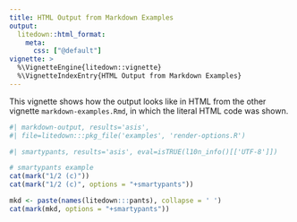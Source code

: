 ```yaml
---
title: HTML Output from Markdown Examples
output:
  litedown::html_format:
    meta:
      css: ["@default"]
vignette: >
  %\VignetteEngine{litedown::vignette}
  %\VignetteIndexEntry{HTML Output from Markdown Examples}
---
```


This vignette shows how the output looks like in HTML from the other vignette `markdown-examples.Rmd`, in which the literal HTML code was shown.

```r
#| markdown-output, results='asis',
#| file=litedown:::pkg_file('examples', 'render-options.R')
```

```r
#| smartypants, results='asis', eval=isTRUE(l10n_info()[['UTF-8']])

# smartypants example
cat(mark("1/2 (c)"))
cat(mark("1/2 (c)", options = "+smartypants"))

mkd <- paste(names(litedown:::pants), collapse = ' ')
cat(mark(mkd, options = "+smartypants"))
```
